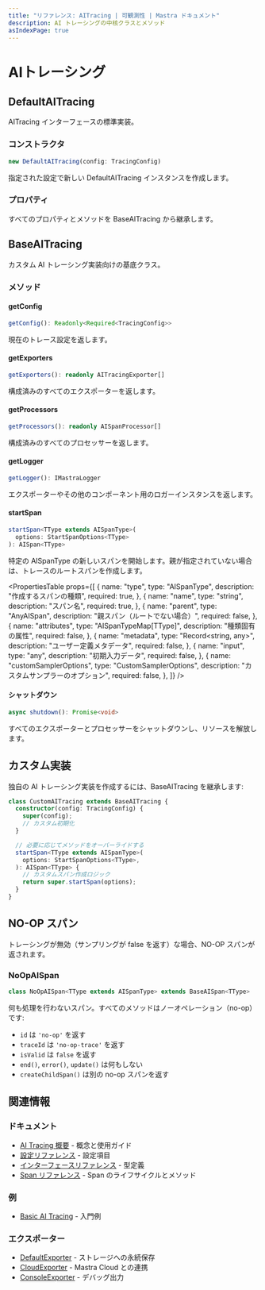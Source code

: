 ```yaml
---
title: "リファレンス: AITracing | 可観測性 | Mastra ドキュメント"
description: AI トレーシングの中核クラスとメソッド
asIndexPage: true
---
```




# AIトレーシング

## DefaultAITracing

AITracing インターフェースの標準実装。

### コンストラクタ

```typescript
new DefaultAITracing(config: TracingConfig)
```

指定された設定で新しい DefaultAITracing インスタンスを作成します。


### プロパティ

すべてのプロパティとメソッドを BaseAITracing から継承します。

## BaseAITracing

カスタム AI トレーシング実装向けの基底クラス。

### メソッド

#### getConfig

```typescript
getConfig(): Readonly<Required<TracingConfig>>
```

現在のトレース設定を返します。


#### getExporters

```typescript
getExporters(): readonly AITracingExporter[]
```

構成済みのすべてのエクスポーターを返します。


#### getProcessors

```typescript
getProcessors(): readonly AISpanProcessor[]
```

構成済みのすべてのプロセッサーを返します。


#### getLogger

```typescript
getLogger(): IMastraLogger
```

エクスポーターやその他のコンポーネント用のロガーインスタンスを返します。


#### startSpan

```typescript
startSpan<TType extends AISpanType>(
  options: StartSpanOptions<TType>
): AISpan<TType>
```

特定の AISpanType の新しいスパンを開始します。親が指定されていない場合は、トレースのルートスパンを作成します。

<PropertiesTable
  props={[
{
  name: "type",
  type: "AISpanType",
  description: "作成するスパンの種類",
  required: true,
},
{
  name: "name",
  type: "string",
  description: "スパン名",
  required: true,
},
{
  name: "parent",
  type: "AnyAISpan",
  description: "親スパン（ルートでない場合）",
  required: false,
},
{
  name: "attributes",
  type: "AISpanTypeMap[TType]",
  description: "種類固有の属性",
  required: false,
},
{
  name: "metadata",
  type: "Record<string, any>",
  description: "ユーザー定義メタデータ",
  required: false,
},
{
  name: "input",
  type: "any",
  description: "初期入力データ",
  required: false,
},
{
  name: "customSamplerOptions",
  type: "CustomSamplerOptions",
  description: "カスタムサンプラーのオプション",
  required: false,
},
]}
/>


#### シャットダウン

```typescript
async shutdown(): Promise<void>
```

すべてのエクスポーターとプロセッサーをシャットダウンし、リソースを解放します。


## カスタム実装

独自の AI トレーシング実装を作成するには、BaseAITracing を継承します:

```typescript
class CustomAITracing extends BaseAITracing {
  constructor(config: TracingConfig) {
    super(config);
    // カスタム初期化
  }

  // 必要に応じてメソッドをオーバーライドする
  startSpan<TType extends AISpanType>(
    options: StartSpanOptions<TType>,
  ): AISpan<TType> {
    // カスタムスパン作成ロジック
    return super.startSpan(options);
  }
}
```


## NO-OP スパン

トレーシングが無効（サンプリングが false を返す）な場合、NO-OP スパンが返されます。

### NoOpAISpan

```typescript
class NoOpAISpan<TType extends AISpanType> extends BaseAISpan<TType>
```

何も処理を行わないスパン。すべてのメソッドはノーオペレーション（no-op）です:

* `id` は `'no-op'` を返す
* `traceId` は `'no-op-trace'` を返す
* `isValid` は `false` を返す
* `end()`, `error()`, `update()` は何もしない
* `createChildSpan()` は別の no-op スパンを返す


## 関連情報

### ドキュメント

- [AI Tracing 概要](/docs/observability/ai-tracing/overview) - 概念と使用ガイド
- [設定リファレンス](/reference/observability/ai-tracing/configuration) - 設定項目
- [インターフェースリファレンス](/reference/observability/ai-tracing/interfaces) - 型定義
- [Span リファレンス](/reference/observability/ai-tracing/span) - Span のライフサイクルとメソッド

### 例

- [Basic AI Tracing](/examples/observability/basic-ai-tracing) - 入門例

### エクスポーター

- [DefaultExporter](/reference/observability/ai-tracing/exporters/default-exporter) - ストレージへの永続保存
- [CloudExporter](/reference/observability/ai-tracing/exporters/cloud-exporter) - Mastra Cloud との連携
- [ConsoleExporter](/reference/observability/ai-tracing/exporters/console-exporter) - デバッグ出力